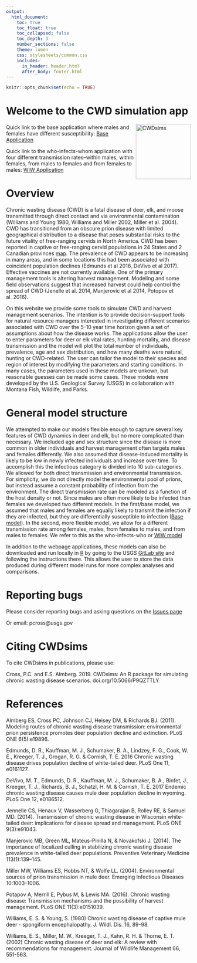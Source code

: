 ```yaml
---
output:
  html_document: 
    toc: true
    toc_float: true
    toc_collapsed: false
    toc_depth: 3
    number_sections: false
    theme: lumen
    css: stylesheets/common.css
    includes: 
      in_header: header.html
      after_body: footer.html
---
```


```r
knitr::opts_chunk$set(echo = TRUE)
```

# Welcome to the CWD simulation app
<img src="figures/logo.png" alt="CWDsims" height="150px" align="right" />

Quick link to the base application where males and females have different susceptibility: [Base Application](/apps/CWD/base_app)

Quick link to the who-infects-whom application with four different transmission rates--within males, within females, from males to females and from females to males: [WIW Application](/apps/CWD/wiw_app)

# Overview

Chronic wasting disease (CWD) is a fatal disease of deer, elk, and moose transmitted through direct contact and via environmental contamination (Williams and Young 1980, Williams and Miller 2002, Miller et al. 2004). CWD has transitioned from an obscure prion disease with limited geographical distribution to a disease that poses substantial risks to the future vitality of free-ranging cervids in North America. CWD has been reported in captive or free-ranging cervid populations in 24 States and 2 Canadian provinces [map](https://www.usgs.gov/media/images/distribution-chronic-wasting-disease-north-america-0). The prevalence of CWD appears to be increasing in many areas, and in some locations this had been associated with coincident population declines (Edmunds et al 2016, DeVivo et al 2017). Effective vaccines are not currently available. One of the primary management tools is altering harvest management. Modeling and some field observations suggest that increased harvest could help control the spread of CWD (Jenelle et al. 2014, Manjerovic et al 2014, Potopov et al. 2016). 

On this website we provide some tools to simulate CWD and harvest management scenarios. The intention is to provide decision-support tools for natural resource managers interested in investigating different scenarios associated with CWD over the 5-10 year time horizon given a set of assumptions about how the disease works. The applications allow the user to enter parameters for deer or elk vital rates, hunting mortality, and disease transmission and the model will plot the total number of individuals, prevalence, age and sex distribution, and how many deaths were natural, hunting or CWD-related. The user can tailor the model to their species and region of interest by modifying the parameters and starting conditions. In many cases, the parameters used in these models are unkown, but reasonable guesses can be made some cases. These models were developed by the U.S. Geological Survey (USGS) in collaboration with Montana Fish, Wildlife, and Parks. 

# General model structure

We attempted to make our models flexible enough to capture several key features of CWD dynamics in deer and elk, but no more complicated than necessary. We included age and sex structure since the disease is more common in older individuals and harvest management often targets males and females differently. We also assumed that disease-induced mortality is likely to be low in newly infected individuals and increase over time. To accomplish this the infectious category is divided into 10 sub-categories. We allowed for both direct transmission and environmental transmission. For simplicity, we do not directly model the environmental pool of prions, but instead assume a constant probability of infection from the environment. The direct transmission rate can be modeled as a function of the host density or not. Since males are often more likely to be infected than females we developed two different models. In the first/base model, we assumed that males and females are equally likely to transmit the infection if they are infected, but they are differentially susceptible to infection ([Base model](/apps/CWD/base_app)). In the second, more flexible model, we allow for a different transmission rate among females, males, from females to males, and from males to females. We refer to this as the who-infects-who or [WIW model](/apps/CWD/wiw_app)

In addition to the webpage applications, these models can also be downloaded and run locally in [R](https://cran.r-project.org/) by going to the USGS [GitLab site](https://code.usgs.gov/usgs/norock/cross_p/cwdsims) and following the instructions there. This allows the user to store the data produced during different model runs for more complex analyses and comparisons. 

# Reporting bugs

Please consider reporting bugs and asking questions on the [Issues page](https://code.usgs.gov/usgs/norock/cross_p/cwdsims/issues)  

Or email: pcross@usgs.gov

# Citing CWDsims

To cite CWDsims in publications, please use:

Cross, P.C. and E.S. Almberg. 2019. CWDsims: An R package for simulating chronic wasting disease scenarios. doi.org/10.5066/P9QZTTLY

# References

Almberg ES, Cross PC, Johnson CJ, Heisey DM, & Richards BJ. (2011). Modeling routes of chronic wasting disease transmission: environmental prion persistence promotes deer population decline and extinction. PLoS ONE 6(5):e19896.

Edmunds, D. R., Kauffman, M. J., Schumaker, B. A., Lindzey, F. G., Cook, W. E., Kreeger, T. J., Grogan, R. G. & Cornish, T. E. 2016 Chronic wasting disease drives population decline of white-tailed deer. PLoS One 11, e0161127.

DeVivo, M. T., Edmunds, D. R., Kauffman, M. J., Schumaker, B. A., Binfet, J., Kreeger, T. J., Richards, B. J., Schatzl, H. M. & Cornish, T. E. 2017 Endemic chronic wasting disease causes mule deer population decline in wyoming. PLoS One 12, e0186512.

Jennelle CS, Henaux V, Wasserberg G, Thiagarajan B, Rolley RE, & Samuel MD. (2014). Transmission of chronic wasting disease in Wisconsin white-tailed deer: implications for disease spread and management. PLoS ONE 9(3):e91043.

Manjerovic MB, Green ML, Mateus-Pinilla N, & Novakofski J. (2014). The importance of localized culling in stabilizing chronic wasting disease prevalence in white-tailed deer populations. Preventive Veterinary Medicine 113(1):139–145.

Miller MW, Williams ES, Hobbs NT, & Wolfe LL. (2004). Environmental sources of prion transmission in mule deer. Emerging Infectious Diseases 10:1003–1006. 

Potapov A, Merrill E, Pybus M, & Lewis MA. (2016). Chronic wasting disease: Transmission mechanisms and the possibility of harvest management. PLoS ONE 11(3):e0151039.

Williams, E. S. & Young, S. (1980) Chronic wasting disease of captive mule deer - spongiform encephalopathy. J. Wildl. Dis. 16, 89-98.

Williams, E. S., Miller, M. W., Kreeger, T. J., Kahn, R. H. & Thorne, E. T. (2002) Chronic wasting disease of deer and elk: A review with recommendations for management. Journal of Wildlife Management 66, 551-563.
